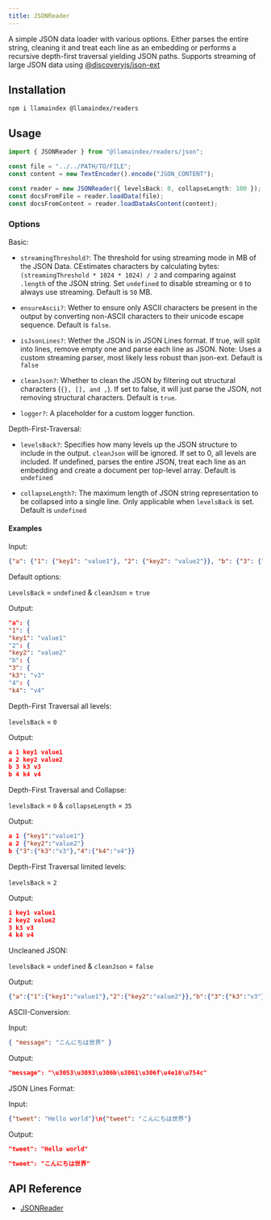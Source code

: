 ```yaml
---
title: JSONReader
---
```


A simple JSON data loader with various options.
Either parses the entire string, cleaning it and treat each line as an embedding or performs a recursive depth-first traversal yielding JSON paths.
Supports streaming of large JSON data using [@discoveryjs/json-ext](https://github.com/discoveryjs/json-ext)

## Installation

```package-install
npm i llamaindex @llamaindex/readers
```

## Usage

```ts
import { JSONReader } from "@llamaindex/readers/json";

const file = "../../PATH/TO/FILE";
const content = new TextEncoder().encode("JSON_CONTENT");

const reader = new JSONReader({ levelsBack: 0, collapseLength: 100 });
const docsFromFile = reader.loadData(file);
const docsFromContent = reader.loadDataAsContent(content);
```

### Options

Basic:

- `streamingThreshold?`: The threshold for using streaming mode in MB of the JSON Data. CEstimates characters by calculating bytes: `(streamingThreshold * 1024 * 1024) / 2` and comparing against `.length` of the JSON string. Set `undefined` to disable streaming or `0` to always use streaming. Default is `50` MB.

- `ensureAscii?`: Wether to ensure only ASCII characters be present in the output by converting non-ASCII characters to their unicode escape sequence. Default is `false`.

- `isJsonLines?`: Wether the JSON is in JSON Lines format. If true, will split into lines, remove empty one and parse each line as JSON. Note: Uses a custom streaming parser, most likely less robust than json-ext. Default is `false`

- `cleanJson?`: Whether to clean the JSON by filtering out structural characters (`{}, [], and ,`). If set to false, it will just parse the JSON, not removing structural characters. Default is `true`.

- `logger?`: A placeholder for a custom logger function.

Depth-First-Traversal:

- `levelsBack?`: Specifies how many levels up the JSON structure to include in the output. `cleanJson` will be ignored. If set to 0, all levels are included. If undefined, parses the entire JSON, treat each line as an embedding and create a document per top-level array. Default is `undefined`

- `collapseLength?`: The maximum length of JSON string representation to be collapsed into a single line. Only applicable when `levelsBack` is set. Default is `undefined`

#### Examples

Input:

```json
{"a": {"1": {"key1": "value1"}, "2": {"key2": "value2"}}, "b": {"3": {"k3": "v3"}, "4": {"k4": "v4"}}}
```

Default options:

`LevelsBack` = `undefined` & `cleanJson` = `true`

Output:

```json
"a": {
"1": {
"key1": "value1"
"2": {
"key2": "value2"
"b": {
"3": {
"k3": "v3"
"4": {
"k4": "v4"
```

Depth-First Traversal all levels:

`levelsBack` = `0`

Output:

```json
a 1 key1 value1
a 2 key2 value2
b 3 k3 v3
b 4 k4 v4
```

Depth-First Traversal and Collapse:

`levelsBack` = `0` & `collapseLength` = `35`

Output:

```json
a 1 {"key1":"value1"}
a 2 {"key2":"value2"}
b {"3":{"k3":"v3"},"4":{"k4":"v4"}}
```

Depth-First Traversal limited levels:

`levelsBack` = `2`

Output:

```json
1 key1 value1
2 key2 value2
3 k3 v3
4 k4 v4
```

Uncleaned JSON:

`levelsBack` = `undefined` & `cleanJson` = `false`

Output:

```json
{"a":{"1":{"key1":"value1"},"2":{"key2":"value2"}},"b":{"3":{"k3":"v3"},"4":{"k4":"v4"}}}
```

ASCII-Conversion:

Input:

```json
{ "message": "こんにちは世界" }
```

Output:

```json
"message": "\u3053\u3093\u306b\u3061\u306f\u4e16\u754c"
```

JSON Lines Format:

Input:

```json
{"tweet": "Hello world"}\n{"tweet": "こんにちは世界"}
```

Output:

```json
"tweet": "Hello world"

"tweet": "こんにちは世界"
```

## API Reference

- [JSONReader](/docs/api/classes/JSONReader)
